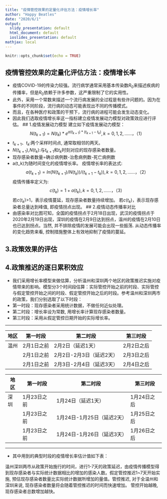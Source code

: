 ---
title: "疫情管控效果的定量化评估方法：疫情增长率"
author: "Happy Beatles"
date: "2020/6/1"
output:
  slidy_presentation: default
  html_document: default
  ioslides_presentation: default
mathjax: local
---

```{r setup, include=FALSE}
knitr::opts_chunk$set(echo = TRUE)
```

## 疫情管控效果的定量化评估方法：疫情增长率

- 疫情COVID-19的传染力较强。流行病学通常采用基本传染数$R_0$来描述疾病的传播率，但是$R_0$依赖于许多参数，这严重限制了它的实用性。
- 此外，采用一个常数来描述一个流行病发展的全过程是有些许问题的。因为在事件的不同阶段，流行病的动态可能表现出不同的传播模式。
- 而且，在各种医疗和政策的干预下，流行病的进程可能会发生动态变化。
- 因此我们选取疫情增长率这一指标建立疫情发展动力模型对政策效应进行评估。
## 1.疫情发展动力模型
建立如下疫情发展动力模型：$$N(t_{k+1})=N(t_k)*e^{a(t_{k+1})*(t_{k+1}-t_k)}, k=0,1,2,……，    （1）$$
- $t_{k+1}$、$t_k$:两个采样时间点, 通常取相邻的两天。
- $N(t_{k+1})$,$N(t_k)$:与$t_{k+1}$和$t_k$时刻对应的现存感染者数量。
- 现存感染者数量=确诊病例数-治愈病例数-死亡病例数
- a(t_k)为随时间变化的疫情增长率。
疫情增长率的表达式:$$a(t_{k+1})=ln(N(t_{k+1})/N(t_k))/(t_{k+1}-t_k)), k=0,1,2,……，    （2） $$
疫情传播率定义为:$$c(t_k)=1+a(t_k), k=0,1,2,……，    （3） $$
若$c(t_k)$>1，表示疫情蔓延，现存感染者数量持续增加。
若$c(t_k)$\leq1，表示现存感染者总量达到峰值, 即疫情拐点出现。
## 2.疫情动态传播率对比
- 由感染率对比图可知，全国的疫情拐点于2月18日出现，武汉的疫情拐点于2020年2月19日出现，深圳的疫情在2月9日达到拐点，温州的疫情在2月10日也已达到拐点。当然, 并不排除疫情的发展可能会出现一些振荡. 从动态传播率的变化趋势来看, 控制措施整体上有效地抑制了疫情的蔓延。

## 3.政策效果的评估
## 4.政策推迟的逐日累积效应
- 我们采用增长率模型来做估算，分析温州和深圳两个地区的政策推迟实施对疫情带来的影响。模型分3个时间段估算：实际管控开始之前的时段、实际管控与假定管控开始之间的时段、假定管控开始之后的时段。参考温州和深圳两市的政策，我们分别选取了以下时段：
<br/>
- 第一时段：现存感染者采用统计数据，不做任何近似处理。<br/>
- 第二时段：增长率设为常数, 用增长率计算现存感染者数量。<br/>
- 第三时段：采用从假定管控日期开始的实际增长率。<br/>

--- 

|  地区 |  第一时段  | 第二时段                 | 第三时段  |
| ----- |  -------- | ---------------------   | -------- |
| 温州  | 2月1日之前 | 2月2日（延迟1天）        |2月2日之后 |
|       | 2月1日之前 | 2月2日-2月3日（延迟2天） |2月3日之后 |
|       | 2月1日之前 | 2月3日-2月4日（延迟3天） |2月4日之后 |


|  地区 |  第一时段  | 第二时段                  | 第三时段   |
| ----- |  -------- | ---------------------    | -------   |
| 深圳  | 1月23日之前| 1月24日（延迟1天）        |1月24日之后 |
|       | 1月23日之前| 1月24日-1月25日（延迟2天）|1月25日之后 |
|       | 1月23日之前| 1月24日-1月26日（延迟3天）|1月26日之后 |

--- 

- 其中用到的典型时段的疫情增长率估计值如下表：

温州深圳两市从政策开始施行的时间，进行1-7天的政策延迟，由疫情传播模型得到现存感染者与实际统计数据相比的增加的感染人数。假定管控推迟1~7天开始实施, 预估现存感染者数量比实际统计数据所增加的量值。管控推迟, 对于全温州和深圳来说, 现存感染者数量将会随着管控推迟的时间而快速增加。 管控开始越晚, 现存感染者总数增加越快。



